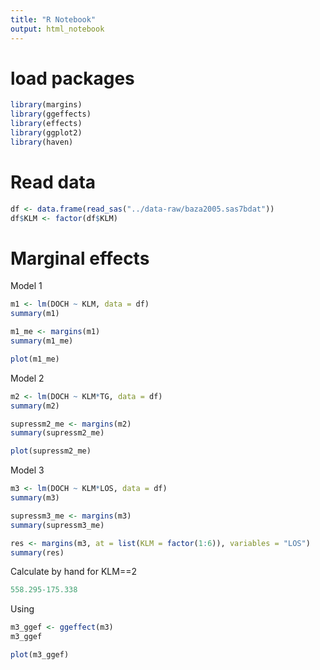 ```yaml
---
title: "R Notebook"
output: html_notebook
---
```


# load packages

```r
library(margins)
library(ggeffects)
library(effects)
library(ggplot2)
library(haven)
```


# Read data
```r
df <- data.frame(read_sas("../data-raw/baza2005.sas7bdat"))
df$KLM <- factor(df$KLM)
```


# Marginal effects

Model 1

```r
m1 <- lm(DOCH ~ KLM, data = df)
summary(m1)
```

```r
m1_me <- margins(m1)
summary(m1_me)
```

```r
plot(m1_me)
```

Model 2

```r
m2 <- lm(DOCH ~ KLM*TG, data = df)
summary(m2)
```
```r
supressm2_me <- margins(m2)
summary(supressm2_me)
```

```r
plot(supressm2_me)
```

Model 3

```r
m3 <- lm(DOCH ~ KLM*LOS, data = df)
summary(m3)
```
```r
supressm3_me <- margins(m3)
summary(supressm3_me)
```

```r
res <- margins(m3, at = list(KLM = factor(1:6)), variables = "LOS")
summary(res)
```



Calculate by hand for KLM==2
```r
558.295-175.338
```

Using 
```r
m3_ggef <- ggeffect(m3)
m3_ggef
```

```r
plot(m3_ggef)
```

